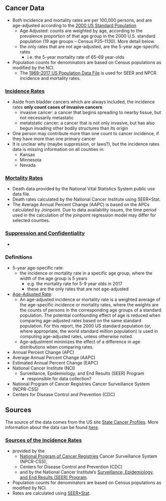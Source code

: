 ## Cancer Data
* Both incidence and mortality rates are per 100,000 persons, and are age-adjusted according to the [2000 US Standard Population](https://seer.cancer.gov/stdpopulations/stdpop.19ages.html)
  + Age Adjusted: counts are weighted by age, according to the prevalence proportion of that age group in the 2000 U.S. standard population (19 age groups – Census P25–1130). More detail below.
  + the only rates that are not age-adjusted, are the 5-year age-specific rates
    + i.e. the 5-year mortality rate of 65-69 year-olds
* Population counts for denominators are based on Census populations as modified by the NCI.
  +  The [1969-2017 US Population Data File](https://seer.cancer.gov/popdata/) is used for SEER and NPCR incidence and mortality rates.

### [Incidence Rates](https://statecancerprofiles.cancer.gov/help/about/incidence_rates.html)
* Aside from bladder cancers which are always included, the incidence rates **only count cases of invasive cancers**
  + invasive cancer: a cancer that begins spreading to nearby tissue, but not necessarily metastatic
  + metatstatic cancer: a cancer that is not only invasive, but has also begun invading other bodily structures than its origin
* One person may contribute more than one count to cancer incidence, if they have more than one primary cancer
* It is unclear why (maybe suppression, or laws?), but the incidence rates data is missing information on all counties in:
  + Kansas
  + Minnesota
  + Nevada

### [Mortality Rates](https://statecancerprofiles.cancer.gov/help/about/death_rates.html)
* Death data provided by the National Vital Statistics System public use data file. 
* Death rates calculated by the National Cancer Institute using SEER*Stat.
* The Average Annual Percent Change (AAPC) is based on the APCs calculated by Joinpoint. Due to data availability issues, the time period used in the calculation of the joinpoint regression model may differ for selected counties.

### [Suppression and Confidentiality](https://statecancerprofiles.cancer.gov/suppressed.html)
* 

### Definitions
* 5-year age-specific rate:
  + the incidence or mortality rate in a specific age group, where the width of the age group is 5 years
    + e.g. the mortality rate for 5-9 year olds in 2017
    + these are the only rates that are not age-adjusted
* [Age-Adjusted Rate](https://seer.cancer.gov/csr/1975_2017/results_figure/sect_01_intro2_25pgs.pdf):
  + An age-adjusted incidence or mortality rate is a weighted average of the
age-specific incidence or mortality rates, where the weights are the counts of persons in the
corresponding age groups of a standard population. The potential confounding effect of age is
reduced when comparing age-adjusted rates based on the same standard population. For this
report, the 2000 US standard population (or, where appropriate, the world standard million
population) is used in computing age-adjusted rates, unless otherwise noted.
  + Age-adjustment minimizes the effect of a difference in age distributions
when comparing rates.
* Annual Percent Change (APC)
* Average Annual Percent Change (AAPC)
* Estimated Annual Percent Change (EAPC)
* National Cancer Institute (NCI)
  + Surveillance, Epidemiology, and End Results (SEER) Program
    + responsible for data collection?
* National Program of Cancer Registries Cancer Surveillance System (NCPR-CSS)
* Centers for Disease Control and Prevention (CDC)
    
## Sources
The source of the data comes from the US site [State Cancer Profiles](https://statecancerprofiles.cancer.gov/). More information about the data can be found [here](https://statecancerprofiles.cancer.gov/help/about/).

### [Sources of the Incidence Rates](https://statecancerprofiles.cancer.gov/help/about/incidence_rates.html)

* provided by the
  + [National Program of Cancer Registries](https://www.cdc.gov/cancer/npcr/) Cancer Surveillance System (NPCR-CSS), 
  + Centers for Disease Control and Prevention (CDC)
  + and by the National Cancer Institute's [Surveillance, Epidemiology, and End Results (SEER) Program](https://seer.cancer.gov/).
* Population counts for denominators are based on Census populations as modified by NCI.
* Rates are calculated using [SEER*Stat](https://seer.cancer.gov/seerstat/).
